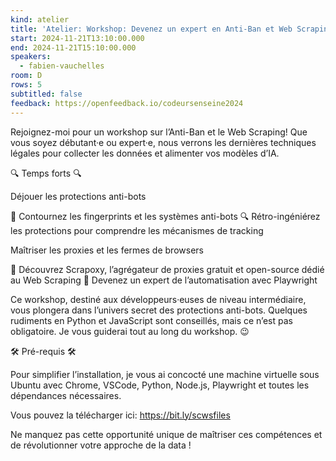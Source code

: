 ```yaml
---
kind: atelier
title: 'Atelier: Workshop: Devenez un expert en Anti-Ban et Web Scraping en 2h'
start: 2024-11-21T13:10:00.000
end: 2024-11-21T15:10:00.000
speakers:
  - fabien-vauchelles
room: D
rows: 5
subtitled: false
feedback: https://openfeedback.io/codeursenseine2024
---
```


Rejoignez-moi pour un workshop sur l’Anti-Ban et le Web Scraping! Que vous soyez débutant·e ou expert·e, nous verrons les dernières techniques légales pour collecter les données et alimenter vos modèles d’IA.

🔍 Temps forts 🔍

Déjouer les protections anti-bots

🚀 Contournez les fingerprints et les systèmes anti-bots
🔍 Rétro-ingéniérez les protections pour comprendre les mécanismes de tracking

Maîtriser les proxies et les fermes de browsers

🌊 Découvrez Scrapoxy, l’agrégateur de proxies gratuit et open-source dédié au Web Scraping
🎯 Devenez un expert de l’automatisation avec Playwright

Ce workshop, destiné aux développeurs·euses de niveau intermédiaire, vous plongera dans l’univers secret des protections anti-bots. Quelques rudiments en Python et JavaScript sont conseillés, mais ce n’est pas obligatoire. Je vous guiderai tout au long du workshop. 😉

🛠️ Pré-requis 🛠️

Pour simplifier l’installation, je vous ai concocté une machine virtuelle sous Ubuntu avec Chrome, VSCode, Python, Node.js, Playwright et toutes les dépendances nécessaires.

Vous pouvez la télécharger ici: https://bit.ly/scwsfiles

Ne manquez pas cette opportunité unique de maîtriser ces compétences et de révolutionner votre approche de la data !

